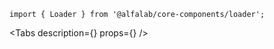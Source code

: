

<Meta
    title='Компоненты/Loader'
    component={Loader}
/>


<!-- Canvas -->

<Story name='Loader'>
    <Loader />
</Story>


<!-- Docs -->

<ComponentHeader
    name='Loader'
    version={version}
    package='@alfalab/core-components/loader'
    stage={3}
/>

```tsx
import { Loader } from '@alfalab/core-components/loader';
```

<Tabs
    description={<Description />}
    props={<Props of={Loader} />}
/>
